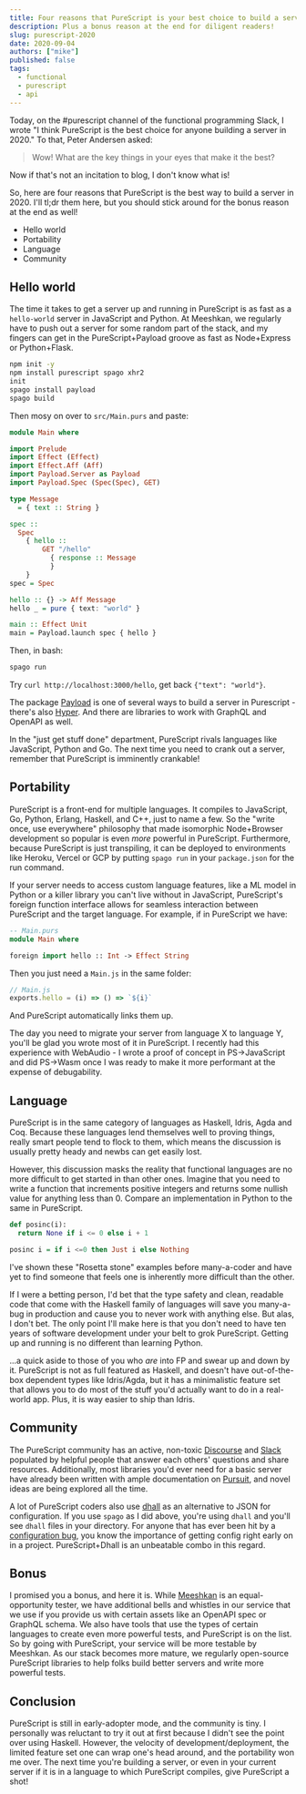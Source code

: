 ```yaml
---
title: Four reasons that PureScript is your best choice to build a server in 2020
description: Plus a bonus reason at the end for diligent readers!
slug: purescript-2020
date: 2020-09-04
authors: ["mike"]
published: false
tags:
  - functional
  - purescript
  - api
---
```


Today, on the #purescript channel of the functional programming Slack, I wrote "I think PureScript is the best choice for anyone building a server in 2020." To that, Peter Andersen asked:

> Wow! What are the key things in your eyes that make it the best?

Now if that's not an incitation to blog, I don't know what is!

So, here are four reasons that PureScript is the best way to build a server in 2020. I'll tl;dr them here, but you should stick around for the bonus reason at the end as well!

- Hello world
- Portability
- Language
- Community

## Hello world

The time it takes to get a server up and running in PureScript is as fast as a `hello-world` server in JavaScript and Python. At Meeshkan, we regularly have to push out a server for some random part of the stack, and my fingers can get in the PureScript+Payload groove as fast as Node+Express or Python+Flask.

```bash
npm init -y
npm install purescript spago xhr2
init
spago install payload
spago build
```

Then mosy on over to `src/Main.purs` and paste:

```haskell
module Main where

import Prelude
import Effect (Effect)
import Effect.Aff (Aff)
import Payload.Server as Payload
import Payload.Spec (Spec(Spec), GET)

type Message
  = { text :: String }

spec ::
  Spec
    { hello ::
        GET "/hello"
          { response :: Message
          }
    }
spec = Spec

hello :: {} -> Aff Message
hello _ = pure { text: "world" }

main :: Effect Unit
main = Payload.launch spec { hello }
```

Then, in bash:

```bash
spago run
```

Try `curl http://localhost:3000/hello`, get back `{"text": "world"}`.

The package [Payload](https://pursuit.purescript.org/packages/purescript-payload) is one of several ways to build a server in Purescript - there's also [Hyper](https://pursuit.purescript.org/packages/purescript-hyper). And there are libraries to work with GraphQL and OpenAPI as well.

In the "just get stuff done" department, PureScript rivals languages like JavaScript, Python and Go. The next time you need to crank out a server, remember that PureScript is imminently crankable!

## Portability

PureScript is a front-end for multiple languages. It compiles to JavaScript, Go, Python, Erlang, Haskell, and C++, just to name a few. So the "write once, use everywhere" philosophy that made isomorphic Node+Browser development so popular is even _more_ powerful in PureScript. Furthermore, because PureScript is just transpiling, it can be deployed to environments like Heroku, Vercel or GCP by putting `spago run` in your `package.json` for the run command.

If your server needs to access custom language features, like a ML model in Python or a killer library you can't live without in JavaScript, PureScript's foreign function interface allows for seamless interaction between PureScript and the target language. For example, if in PureScript we have:

```haskell
-- Main.purs
module Main where

foreign import hello :: Int -> Effect String
```

Then you just need a `Main.js` in the same folder:

```javascript
// Main.js
exports.hello = (i) => () => `${i}`
```

And PureScript automatically links them up.

The day you need to migrate your server from language X to language Y, you'll be glad you wrote most of it in PureScript. I recently had this experience with WebAudio - I wrote a proof of concept in PS->JavaScript and did PS->Wasm once I was ready to make it more performant at the expense of debugability.

## Language

PureScript is in the same category of languages as Haskell, Idris, Agda and Coq. Because these languages lend themselves well to proving things, really smart people tend to flock to them, which means the discussion is usually pretty heady and newbs can get easily lost.

However, this discussion masks the reality that functional languages are no more difficult to get started in than other ones. Imagine that you need to write a function that increments positive integers and returns some nullish value for anything less than 0. Compare an implementation in Python to the same in PureScript.

```python
def posinc(i):
  return None if i <= 0 else i + 1
```

```haskell
posinc i = if i <=0 then Just i else Nothing
```

I've shown these "Rosetta stone" examples before many-a-coder and have yet to find someone that feels one is inherently more difficult than the other.

If I were a betting person, I'd bet that the type safety and clean, readable code that come with the Haskell family of languages will save you many-a-bug in production and cause you to never work with anything else. But alas, I don't bet. The only point I'll make here is that you don't need to have ten years of software development under your belt to grok PureScript. Getting up and running is no different than learning Python.

...a quick aside to those of you who _are_ into FP and swear up and down by it. PureScript is not as full featured as Haskell, and doesn't have out-of-the-box dependent types like Idris/Agda, but it has a minimalistic feature set that allows you to do most of the stuff you'd actually want to do in a real-world app. Plus, it is way easier to ship than Idris.

## Community

The PureScript community has an active, non-toxic [Discourse](https://discourse.purescript.org/) and [Slack](https://functionalprogramming.slack.com) populated by helpful people that answer each others' questions and share resources. Additionally, most libraries you'd ever need for a basic server have already been written with ample documentation on [Pursuit](https://pursuit.purescript.org/), and novel ideas are being explored all the time.

A lot of PureScript coders also use [dhall](https://dhall-lang.org) as an alternative to JSON for configuration. If you use `spago` as I did above, you're using `dhall` and you'll see `dhall` files in your directory. For anyone that has ever been hit by a [configuration bug](https://news.ycombinator.com/item?id=23755843), you know the importance of getting config right early on in a project. PureScript+Dhall is an unbeatable combo in this regard.

## Bonus

I promised you a bonus, and here it is. While [Meeshkan](https://meeshkan.com) is an equal-opportunity tester, we have additional bells and whistles in our service that we use if you provide us with certain assets like an OpenAPI spec or GraphQL schema. We also have tools that use the types of certain languages to create even more powerful tests, and PureScript is on the list. So by going with PureScript, your service will be more testable by Meeshkan. As our stack becomes more mature, we regularly open-source PureScript libraries to help folks build better servers and write more powerful tests.

## Conclusion

PureScript is still in early-adopter mode, and the community is tiny. I personally was reluctant to try it out at first because I didn't see the point over using Haskell. However, the velocity of development/deployment, the limited feature set one can wrap one's head around, and the portability won me over. The next time you're building a server, or even in your current server if it is in a language to which PureScript compiles, give PureScript a shot!
